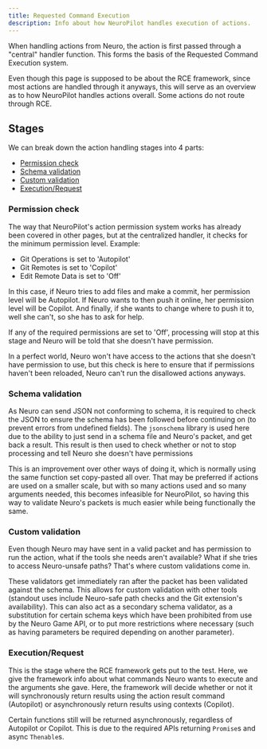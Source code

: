 ```yaml
---
title: Requested Command Execution
description: Info about how NeuroPilot handles execution of actions.
---
```



When handling actions from Neuro, the action is first passed through a "central" handler function. This forms the basis of the Requested Command Execution system.

<Aside>

Even though this page is supposed to be about the RCE framework, since most actions are handled through it anyways, this will serve as an overview as to how NeuroPilot handles actions overall.
Some actions do not route through RCE.

</Aside>

## Stages

We can break down the action handling stages into 4 parts:

- [Permission check](#permission-check)
- [Schema validation](#schema-validation)
- [Custom validation](#custom-validation)
- [Execution/Request](#executionrequest)

### Permission check

The way that NeuroPilot's action permission system works has already been covered in other pages, but at the centralized handler, it checks for the minimum permission level. Example:

- Git Operations is set to 'Autopilot'
- Git Remotes is set to 'Copilot'
- Edit Remote Data is set to 'Off'

In this case, if Neuro tries to add files and make a commit, her permission level will be Autopilot. If Neuro wants to then push it online, her permission level will be Copilot. And finally, if she wants to change where to push it to, well she can't, so she has to ask for help.

If any of the required permissions are set to 'Off', processing will stop at this stage and Neuro will be told that she doesn't have permission.

<Aside>

In a perfect world, Neuro won't have access to the actions that she doesn't have permission to use, but this check is here to ensure that if permissions haven't been reloaded, Neuro can't run the disallowed actions anyways.

</Aside>

### Schema validation

As Neuro can send JSON not conforming to schema, it is required to check the JSON to ensure the schema has been followed before continuing on (to prevent errors from undefined fields). The `jsonschema` library is used here due to the ability to just send in a schema file and Neuro's packet, and get back a result.
This result is then used to check whether or not to stop processing and tell Neuro she doesn't have permissions

This is an improvement over other ways of doing it, which is normally using the same function set copy-pasted all over.
That may be preferred if actions are used on a smaller scale, but with so many actions used and so many arguments needed, this becomes infeasible for NeuroPilot, so having this way to validate Neuro's packets is much easier while being functionally the same.

### Custom validation

Even though Neuro may have sent in a valid packet and has permission to run the action, what if the tools she needs aren't available? What if she tries to access Neuro-unsafe paths? That's where custom validations come in.

These validators get immediately ran after the packet has been validated against the schema. This allows for custom validation with other tools (standout uses include Neuro-safe path checks and the Git extension's availability).
This can also act as a secondary schema validator, as a substitution for certain schema keys which have been prohibited from use by the Neuro Game API, or to put more restrictions where necessary (such as having parameters be required depending on another parameter).

### Execution/Request

This is the stage where the RCE framework gets put to the test. Here, we give the framework info about what commands Neuro wants to execute and the arguments she gave.
Here, the framework will decide whether or not it will synchronously return results using the action result command (Autopilot) or asynchronously return results using contexts (Copilot).

<Aside>

Certain functions still will be returned asynchronously, regardless of Autopilot or Copilot. This is due to the required APIs returning `Promise`s and async `Thenable`s.

</Aside>
